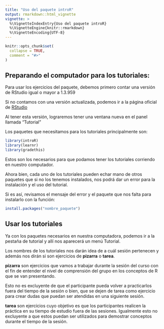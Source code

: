 ```yaml
---
title: "Uso del paquete introR"
output: rmarkdown::html_vignette
vignette: >
  %\VignetteIndexEntry{Uso del paquete introR}
  %\VignetteEngine{knitr::rmarkdown}
  %\VignetteEncoding{UTF-8}
---
```


```r
knitr::opts_chunk$set(
  collapse = TRUE,
  comment = "#>"
)
```

## Preparando el computador para los tutoriales:

Para usar los ejercicios del paquete, debemos primero contar una versión 
de RStudio igual o mayor a 1.3.959

Si no contamos con una versión actualizada, podemos ir a la página
oficial de [RStudio](https://rstudio.com/products/rstudio/download/#download)

Al tener esta versión, lograremos tener una ventana nueva en el panel
llamada "Tutorial"

Los paquetes que necesitamos para los tutoriales principalmente son:

```r
library(introR)
library(learnr)
library(gradethis)
```

Estos son los necesarios para que podamos tener los tutoriales
corriendo en nuestro computador.

Ahora bien, cada uno de los tutoriales pueden echar mano de otros 
paquetes que si no los tenemos instalados, nos podrá dar un error para 
la instalación y el uso del tutorial.

Si es así, revisamos el mensaje del error y el paquete que nos falta
para instalarlo con la función:

```r
install.packages("nombre_paquete")
```

## Usar los tutoriales

Ya con los paquetes necesarios en nuestra computadora, podemos ir a la
pestaña de tutorial y allí nos aparecerá un menú Tutorial.

Los nombres de los tutoriales nos darán idea de a cuál sesión pertenecen
y además nos dirán si son ejercicios de **pizarra** o **tarea**.

**pizarra** son ejercicios que vamos a trabajar durante la sesión del 
curso con el fin de entender el nivel de comprensión del grupo en
los conceptos de R que se van presentando.

Esto no es excluyente de que el participante pueda volver a practicarlos
fuera del tiempo de la sesión o bien, que se dejen de tarea como 
ejercicio para crear dudas que puedan ser atendidas en una siguiente
sesión.

**tarea** son ejercicios cuyo objetivo es que los participantes 
realicen la práctica en su tiempo de estudio fuera de las sesiones.
Igualmente esto no excluyente a que estos puedan ser utilizados para
demostrar conceptos durante el tiempo de la sesión.
